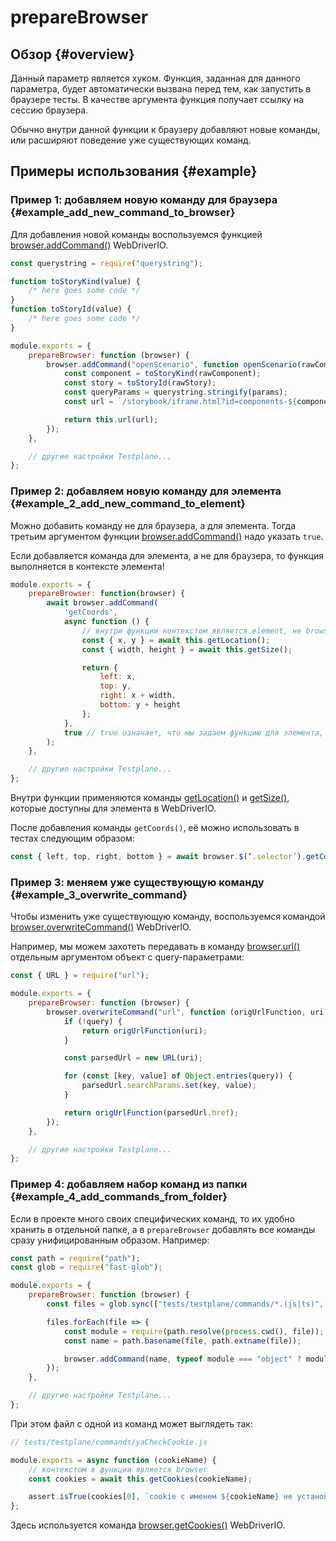 
# prepareBrowser

## Обзор {#overview}

Данный параметр является хуком. Функция, заданная для данного параметра, будет автоматически вызвана перед тем, как запустить в браузере тесты. В качестве аргумента функция получает ссылку на сессию браузера.

Обычно внутри данной функции к браузеру добавляют новые команды, или расширяют поведение уже существующих команд.

## Примеры использования {#example}

### Пример 1: добавляем новую команду для браузера {#example_add_new_command_to_browser}

Для добавления новой команды воспользуемся функцией [browser.addCommand()][add-command] WebDriverIO.

```javascript
const querystring = require("querystring");

function toStoryKind(value) {
    /* here goes some code */
}
function toStoryId(value) {
    /* here goes some code */
}

module.exports = {
    prepareBrowser: function (browser) {
        browser.addCommand("openScenario", function openScenario(rawComponent, rawStory, params) {
            const component = toStoryKind(rawComponent);
            const story = toStoryId(rawStory);
            const queryParams = querystring.stringify(params);
            const url = `/storybook/iframe.html?id=components-${component}-testplane--${story}&${queryParams}`;

            return this.url(url);
        });
    },

    // другие настройки Testplane...
};
```

### Пример 2: добавляем новую команду для элемента {#example_2_add_new_command_to_element}

Можно добавить команду не для браузера, а для элемента. Тогда третьим аргументом функции [browser.addCommand()][add-command] надо указать `true`.

<Admonition type="warning">
    Если добавляется команда для элемента, а не для браузера, то функция выполняется в контексте
    элемента!
</Admonition>

```javascript
module.exports = {
    prepareBrowser: function(browser) {
        await browser.addCommand(
            'getCoords',
            async function () {
                // внутри функции контекстом является element, не browser!
                const { x, y } = await this.getLocation();
                const { width, height } = await this.getSize();

                return {
                    left: x,
                    top: y,
                    right: x + width,
                    bottom: y + height
                };
            },
            true // true означает, что мы задаем функцию для элемента, (по умолчанию) false – для браузера
        );
    },

    // другие настройки Testplane...
};
```

Внутри функции применяются команды [getLocation()][get-location] и [getSize()][get-size], которые доступны для элемента в WebDriverIO.

После добавления команды `getCoords()`, её можно использовать в тестах следующим образом:

```javascript
const { left, top, right, bottom } = await browser.$(‘.selector’).getCoords();
```

### Пример 3: меняем уже существующую команду {#example_3_overwrite_command}

Чтобы изменить уже существующую команду, воспользуемся командой [browser.overwriteCommand()][overwrite-command] WebDriverIO.

Например, мы можем захотеть передавать в команду [browser.url()][url] отдельным аргументом объект с query-параметрами:

```javascript
const { URL } = require("url");

module.exports = {
    prepareBrowser: function (browser) {
        browser.overwriteCommand("url", function (origUrlFunction, uri, query) {
            if (!query) {
                return origUrlFunction(uri);
            }

            const parsedUrl = new URL(uri);

            for (const [key, value] of Object.entries(query)) {
                parsedUrl.searchParams.set(key, value);
            }

            return origUrlFunction(parsedUrl.href);
        });
    },

    // другие настройки Testplane...
};
```

### Пример 4: добавляем набор команд из папки {#example_4_add_commands_from_folder}

Если в проекте много своих специфических команд, то их удобно хранить в отдельной папке, а в `prepareBrowser` добавлять все команды сразу унифицированным образом. Например:

```javascript
const path = require("path");
const glob = require("fast-glob");

module.exports = {
    prepareBrowser: function (browser) {
        const files = glob.sync(["tests/testplane/commands/*.(js|ts)", "!**/*.d.ts"]);

        files.forEach(file => {
            const module = require(path.resolve(process.cwd(), file));
            const name = path.basename(file, path.extname(file));

            browser.addCommand(name, typeof module === "object" ? module[name] : module);
        });
    },

    // другие настройки Testplane...
};
```

При этом файл с одной из команд может выглядеть так:

```javascript
// tests/testplane/commands/yaCheckCookie.js

module.exports = async function (cookieName) {
    // контекстом в функции является browser
    const cookies = await this.getCookies(cookieName);

    assert.isTrue(cookies[0], `cookie с именем ${cookieName} не установлено`);
};
```

Здесь используется команда [browser.getCookies()][get-cookies] WebDriverIO.

[url]: ../commands/browser/url
[add-command]: ../commands/browser/addCommand
[overwrite-command]: ../commands/browser/overwriteCommand
[get-cookies]: ../commands/browser/getCookies
[get-location]: ../commands/element/getLocation
[get-size]: ../commands/element/getSize
